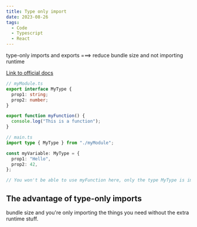 ```yaml
---
title: Type only import
date: 2023-08-26
tags:
  - Code
  - Typescript
  - React
---
```


type-only imports and exports ===> reduce bundle size and not importing runtime

[Link to official docs](https://www.typescriptlang.org/docs/handbook/release-notes/typescript-3-8.html#type-only-imports-and-export)

```ts
// myModule.ts
export interface MyType {
  prop1: string;
  prop2: number;
}

export function myFunction() {
  console.log("This is a function");
}
```

```ts
// main.ts
import type { MyType } from "./myModule";

const myVariable: MyType = {
  prop1: "Hello",
  prop2: 42,
};

// You won't be able to use myFunction here, only the type MyType is imported.
```

## The advantage of type-only imports

bundle size and you're only importing the things you need without the extra runtime stuff.
